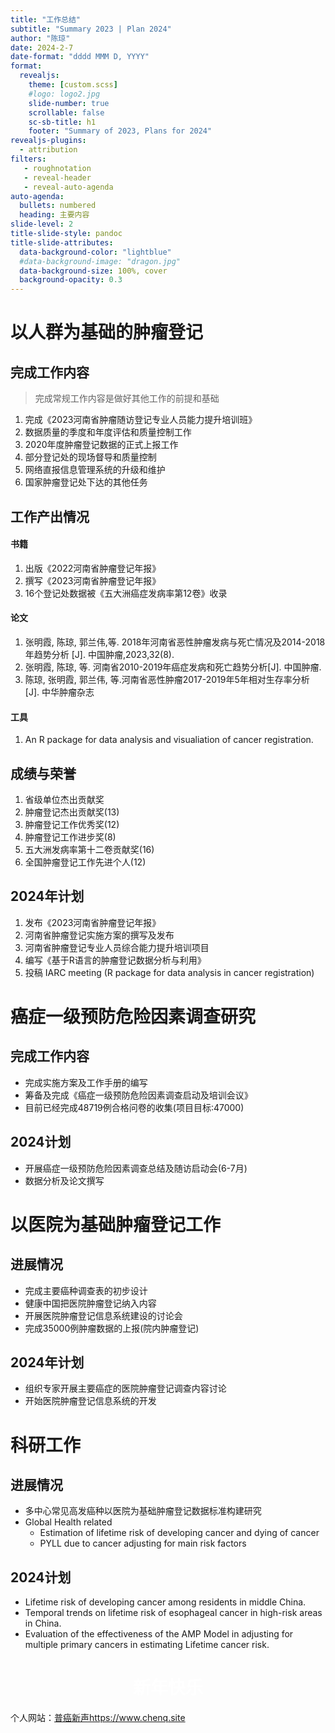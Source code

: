 ```yaml
---
title: "工作总结"
subtitle: "Summary 2023 | Plan 2024"
author: "陈琼"
date: 2024-2-7
date-format: "dddd MMM D, YYYY"
format:
  revealjs:
    theme: [custom.scss]
    #logo: logo2.jpg
    slide-number: true
    scrollable: false
    sc-sb-title: h1
    footer: "Summary of 2023, Plans for 2024"
revealjs-plugins:
  - attribution
filters:
   - roughnotation
   - reveal-header
   - reveal-auto-agenda
auto-agenda:
  bullets: numbered
  heading: 主要内容
slide-level: 2
title-slide-style: pandoc
title-slide-attributes:
  data-background-color: "lightblue"
  #data-background-image: "dragon.jpg"
  data-background-size: 100%, cover
  background-opacity: 0.3
---
```


# 以人群为基础的肿瘤登记

## 完成工作内容{.smaller}

> 完成常规工作内容是做好其他工作的前提和基础

1. 完成《2023河南省肿瘤随访登记专业人员能力提升培训班》 
1. 数据质量的季度和年度评估和质量控制工作
1. 2020年度肿瘤登记数据的正式上报工作
1. 部分登记处的现场督导和质量控制
1. 网络直报信息管理系统的升级和维护
1. 国家肿瘤登记处下达的其他任务

## 工作产出情况{.smaller}

#### 书籍

1. 出版《2022河南省肿瘤登记年报》
1. 撰写《2023河南省肿瘤登记年报》
1. 16个登记处数据被《五大洲癌症发病率第12卷》收录

#### 论文

1. 张明霞, 陈琼, 郭兰伟,等. 2018年河南省恶性肿瘤发病与死亡情况及2014-2018年趋势分析 [J]. 中国肿瘤,2023,32(8).
1. 张明霞, 陈琼, 等. 河南省2010-2019年癌症发病和死亡趋势分析[J]. 中国肿瘤.
1. 陈琼, 张明霞, 郭兰伟, 等.河南省恶性肿瘤2017-2019年5年相对生存率分析 [J]. 中华肿瘤杂志

#### 工具

1. An R package for data analysis and visualiation of cancer registration.

## 成绩与荣誉

1. 省级单位杰出贡献奖
1. 肿瘤登记杰出贡献奖(13)
1. 肿瘤登记工作优秀奖(12)
1. 肿瘤登记工作进步奖(8)
1. 五大洲发病率第十二卷贡献奖(16)
1. 全国肿瘤登记工作先进个人(12)

## 2024年计划

1. 发布《2023河南省肿瘤登记年报》
1. 河南省肿瘤登记实施方案的撰写及发布
1. 河南省肿瘤登记专业人员综合能力提升培训项目
1. 编写《基于R语言的肿瘤登记数据分析与利用》
1. 投稿 IARC meeting (R package for data analysis in cancer registration)

# 癌症一级预防危险因素调查研究

## 完成工作内容

- 完成实施方案及工作手册的编写
- 筹备及完成《癌症一级预防危险因素调查启动及培训会议》
- 目前已经完成48719例合格问卷的收集(项目目标:47000)

## 2024计划

- 开展癌症一级预防危险因素调查总结及随访启动会(6-7月)
- 数据分析及论文撰写

# 以医院为基础肿瘤登记工作

## 进展情况

- 完成主要癌种调查表的初步设计
- 健康中国把医院肿瘤登记纳入内容
- 开展医院肿瘤登记信息系统建设的讨论会
- 完成35000例肿瘤数据的上报(院内肿瘤登记)

## 2024年计划

- 组织专家开展主要癌症的医院肿瘤登记调查内容讨论
- 开始医院肿瘤登记信息系统的开发


# 科研工作

## 进展情况

- 多中心常见高发癌种以医院为基础肿瘤登记数据标准构建研究
- Global Health related
  - Estimation of lifetime risk of developing cancer and dying of cancer
  - PYLL due to cancer adjusting for main risk factors
  
## 2024计划

- Lifetime risk of developing cancer among residents in middle China.
- Temporal trends on lifetime risk of esophageal cancer in high-risk areas in China.
- Evaluation of the effectiveness of the AMP Model in adjusting for multiple primary cancers in estimating Lifetime cancer risk.


# 新年快乐 {.no-auto-agenda background-image="thanks.jpg" background-opacity=0.5  style="text-align: center;color: white;"}



::: footer
个人网站：[普癌新声https://www.chenq.site](https://chenq.site)
:::
